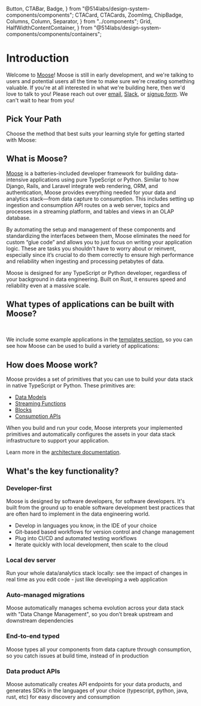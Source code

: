   Button,
  CTABar,
  Badge,
} from "@514labs/design-system-components/components";
  CTACard,
  CTACards,
  ZoomImg,
  ChipBadge,
  Columns,
  Column,
  Separator,
} from "../components";
  Grid,
  HalfWidthContentContainer,
} from "@514labs/design-system-components/components/containers";

# Introduction

Welcome to [Moose](https://www.moosejs.com/)! Moose is still in early development, and we're talking
to users and potential users all the time to make sure we're creating something valuable. If you're at all
interested in what we're building here, then we'd love to talk to you!
Please reach out over [email](mailto:hello@moosejs.dev),
[Slack](https://join.slack.com/t/moose-community/shared_invite/zt-2fjh5n3wz-cnOmM9Xe9DYAgQrNu8xKxg),
or [signup form](https://fiveonefour.typeform.com/signup). We can't wait to hear from you!

## Pick Your Path

Choose the method that best suits your learning style for getting started with Moose:

<CTACards>
  <CTACard
    title="Create a Moose Project"
    description="Get up and running with your own Moose project in minutes"
    ctaLink="/new-project"
    ctaLabel="Quick Start"
    Icon={Zap}
  />
  <CTACard
    title="Learn Step-by-Step"
    description="Build an end-to-end Moose app through a guided tutorial"
    ctaLink="/learn-moose"
    ctaLabel="Try Tutorial"
    Icon={GraduationCap}
  />
</CTACards>

## What is Moose?

[Moose](https://www.moosejs.com) is a batteries-included developer framework for building data-intensive applications using pure TypeScript or Python. Similar to how Django, Rails, and Laravel integrate web rendering, ORM, and authentication, Moose provides everything needed for your data and analytics stack—from data capture to consumption. This includes setting up ingestion and consumption API routes on a web server, topics and processes in a streaming platform, and tables and views in an OLAP database.

By automating the setup and management of these components and standardizing the interfaces between them, Moose eliminates the need for custom “glue code” and allows you to just focus on writing your application logic. These are tasks you shouldn't have to worry about or reinvent, especially since it’s crucial to do them correctly to ensure high performance and reliability when ingesting and processing petabytes of data.

Moose is designed for any TypeScript or Python developer, regardless of your background in data engineering. Built on Rust, it ensures speed and reliability even at a massive scale.

## What types of applications can be built with Moose?

<br />

<Columns>
  <Column
    heading="Embed Data Features in User-Facing Applications"
    body="Moose can be combined with your favorite front-end framework to embed
          data-intensive features in your products."
    list={[
      "Dynamic leaderboards",
      "Interactive charts",
      "Real-time metric feeds",
    ]}
    className="col-span-6 border-r"
  />
  <Column
    heading="Backend System for Enterprise Data Products"
    body="Create a backend system for enterprise data products, such as BI
          software and data exploration tools, to deliver interactive data
          applications."
    list={[
      "Real-time Dashboards",
      "Observability & Log Monitoring",
      "Customer Data Platforms",
    ]}
    className="col-span-6"
  />
</Columns>

We include some example applications in the [templates section](/templates), so you can see how Moose can be used to build a variety of applications:

<ChipBadge href="/templates/product-analytics" label="Product Analytics" />

## How does Moose work?

<ZoomImg src="/OVERVIEW-DIAGRAM.svg" />

Moose provides a set of primitives that you can use to build your data stack in native TypeScript or Python. These primitives are:

- [Data Models](https://docs.moosejs.com/building/data-models)
- [Streaming Functions](https://docs.moosejs.com/building/process-data)
- [Blocks](https://docs.moosejs.com/building/aggregations)
- [Consumption APIs](https://docs.moosejs.com/building/consumption-apis)

When you build and run your code, Moose interprets your implemented primitives and automatically configures the assets in your data stack infrastructure to support your application.

Learn more in the [architecture documentation](https://docs.moosejs.com/getting-started/architecture).

## What's the key functionality?

### Developer-first

Moose is designed by software developers, for software developers. It's built from the ground up to enable
software development best practices that are often hard to implement in the data engineering world.

- Develop in languages you know, in the IDE of your choice
- Git-based based workflows for version control and change management
- Plug into CI/CD and automated testing workflows
- Iterate quickly with local development, then scale to the cloud

### Local dev server

Run your whole data/analytics stack locally: see the impact of changes in real time as you edit code -
just like developing a web application

### Auto-managed migrations

Moose automatically manages schema evolution across your data stack with "Data Change Management", so you
don’t break upstream and downstream dependencies

### End-to-end typed

Moose types all your components from data capture through consumption, so you catch issues at build time,
instead of in production

### Data product APIs

Moose automatically creates API endpoints for your data products, and generates SDKs in the languages of
your choice (typescript, python, java, rust, etc) for easy discovery and consumption
